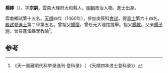 '''楊繹'''（{{bd|1435年||？}}），字'''宗嗣'''，雲南大理府太和縣人，[[明朝|明朝]]政治人物。進士出身。

雲南鄉試第十五名。[[天顺_(明朝)|天順]]四年（1460年），參加庚辰科[[會試|會試]]，得[[貢士|貢士]]第六十四名。[[殿試|殿試]]登[[進士|進士]]第二甲第五名。曾祖父[[楊懷|楊懷]]，曾任元大理路提舉。祖父[[楊救|楊救]]。父亲[[楊子淵|楊子淵]]，曾任蓬溪縣學教諭<ref>《天一阁藏明代科举录选刊·登科录》（ 《天顺四年进士登科录》）</ref>。

==参考==
{{reflist}}
{{明朝人物小作品}}
{{天順四年庚辰科殿試金榜}}